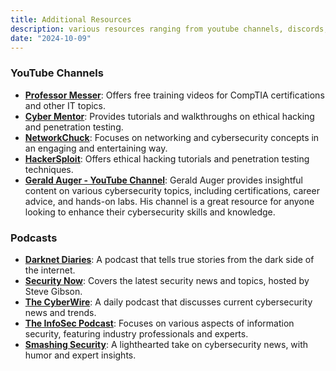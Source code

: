 ```yaml
---
title: Additional Resources
description: various resources ranging from youtube channels, discords, podcasts, and etc
date: "2024-10-09"
---
```


### YouTube Channels
- **[Professor Messer](https://www.youtube.com/user/professormesser)**: Offers free training videos for CompTIA certifications and other IT topics.
- **[Cyber Mentor](https://www.youtube.com/c/TheCyberMentor)**: Provides tutorials and walkthroughs on ethical hacking and penetration testing.
- **[NetworkChuck](https://www.youtube.com/c/NetworkChuck)**: Focuses on networking and cybersecurity concepts in an engaging and entertaining way.
- **[HackerSploit](https://www.youtube.com/c/HackerSploit)**: Offers ethical hacking tutorials and penetration testing techniques.
- **[Gerald Auger - YouTube Channel](https://www.youtube.com/c/GeraldAuger)**: Gerald Auger provides insightful content on various cybersecurity topics, including certifications, career advice, and hands-on labs. His channel is a great resource for anyone looking to enhance their cybersecurity skills and knowledge.


### Podcasts
- **[Darknet Diaries](https://darknetdiaries.com/)**: A podcast that tells true stories from the dark side of the internet.
- **[Security Now](https://www.grc.com/securitynow.htm)**: Covers the latest security news and topics, hosted by Steve Gibson.
- **[The CyberWire](https://www.cyberwire.com/podcasts/cyberwire-daily-briefing/)**: A daily podcast that discusses current cybersecurity news and trends.
- **[The InfoSec Podcast](https://www.infosecpodcast.com/)**: Focuses on various aspects of information security, featuring industry professionals and experts.
- **[Smashing Security](https://www.smashingsecurity.com/)**: A lighthearted take on cybersecurity news, with humor and expert insights.

